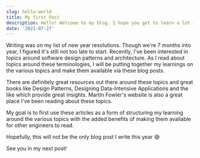 ```yaml
---
slug: hello-world
title: My first Post
description: Hello! Welcome to my blog. I hope you get to learn a lot from my written out thoughts
date: '2021-07-27'
---
```


Writing was on my list of new year resolutions. Though we're 7 months into year, I figured it's still not too late to start.
Recently, I've been interested in topics around software design patterns and architecture. As I read about topics around these terminologies,
I will be putting together my learnings on the various topics and make them available via these blog posts.

There are definitely great resources out there around these topics and great books like Design Patterns, Designing Data-Intensive Applications
and the like which provide great insights. Martin Fowler's website is also a great place I've been reading about these topics.

My goal is to first use these articles as a form of structuring my learning around the various topics with the added benefits
of making them available for other engineers to read.

Hopefully, this will not be the only blog post I write this year 😅

See you in my next post!
